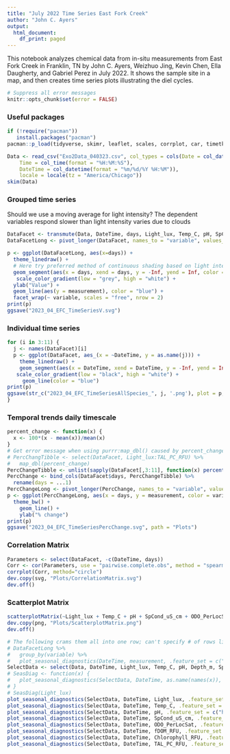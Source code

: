 ```yaml
---
title: "July 2022 Time Series East Fork Creek"
author: "John C. Ayers"
output:
  html_document:
    df_print: paged
---
```

This notebook analyzes chemical data from in-situ measurements from East Fork Creek in Franklin, TN by John C. Ayers, Weizhuo Jing, Kevin Chen, Ella Daugherty, and Gabriel Perez in July 2022. It shows the sample site in a map, and then creates time series plots illustrating the diel cycles. 

```r
# Suppress all error messages
knitr::opts_chunk$set(error = FALSE)
```

### Useful packages

```r
if (!require("pacman"))
   install.packages("pacman")
pacman::p_load(tidyverse, skimr, leaflet, scales, corrplot, car, timetk, svglite)

```

```r
Data <- read_csv("Exo2Data_040323.csv", col_types = cols(Date = col_date(format = "%m/%d/%Y"), 
    Time = col_time(format = "%H:%M:%S"), 
    DateTime = col_datetime(format = "%m/%d/%Y %H:%M")), 
    locale = locale(tz = "America/Chicago"))
skim(Data)

```

### Grouped time series

Should we use a moving average for light intensity? The dependent variables respond slower than light intensity varies due to clouds

```r
DataFacet <- transmute(Data, DateTime, days, Light_lux, Temp_C, pH, SpCond_uS_cm, ODO_PerLocSat, fDOM_RFU, Chlorophyll_RFU, TAL_PC_RFU, Turbidity_FNU)
DataFacetLong <- pivot_longer(DataFacet, names_to = "variable", values_to = "measurement", Temp_C:Turbidity_FNU)

p <- ggplot(DataFacetLong, aes(x=days)) +
  theme_linedraw() +
  # Here try preferred method of continuous shading based on light intensity 
  geom_segment(aes(x = days, xend = days, y = -Inf, yend = Inf, color = log(Light_lux))) +
   scale_color_gradient(low = "grey", high = "white") +
  ylab("Value") +
  geom_line(aes(y = measurement), color = "blue") +
  facet_wrap(~ variable, scales = "free", nrow = 2)
print(p)
ggsave("2023_04_EFC_TimeSeriesV.svg")

```

### Individual time series

```r
for (i in 3:11) {
  j <- names(DataFacet)[i]
  p <- ggplot(DataFacet, aes_(x = ~DateTime, y = as.name(j))) +
    theme_linedraw() +
    geom_segment(aes(x = DateTime, xend = DateTime, y = -Inf, yend = Inf, color = log(Light_lux)), alpha = 0.5) +
   scale_color_gradient(low = "black", high = "white") +
     geom_line(color = "blue")
print(p)
ggsave(str_c("2023_04_EFC_TimeSeriesAllSpecies_", j, '.png'), plot = p, path = "Plots")
}
```


### Temporal trends daily timescale

```r
percent_change <- function(x) {
  x <- 100*(x - mean(x))/mean(x)
}
# Get error message when using purrr:map_dbl() caused by percent_change function
# PercChangTibble <- select(DataFacet, Light_lux:TAL_PC_RFU) %>%
#   map_dbl(percent_change)
PercChangeTibble <- unlist(sapply(DataFacet[,3:11], function(x) percent_change(x)))
PercChange <- bind_cols(DataFacet$days, PercChangeTibble) %>%
  rename(days = ...1)
PercChangeLong <- pivot_longer(PercChange, names_to = "variable", values_to = "measurement", Light_lux:TAL_PC_RFU)
p <- ggplot(PercChangeLong, aes(x = days, y = measurement, color = variable)) +
  theme_bw() +
    geom_line() +
    ylab("% change")
print(p)
ggsave("2023_04_EFC_TimeSeriesPercChange.svg", path = "Plots")

```

### Correlation Matrix

```r
Parameters <- select(DataFacet, -c(DateTime, days))
Corr <- cor(Parameters, use = "pairwise.complete.obs", method = "spearman")
corrplot(Corr, method="circle")
dev.copy(svg, "Plots/CorrelationMatrix.svg")
dev.off()

```

### Scatterplot Matrix

```r

scatterplotMatrix(~Light_lux + Temp_C + pH + SpCond_uS_cm + ODO_PerLocSat + fDOM_RFU + TAL_PC_RFU, data = Parameters)
dev.copy(png, "Plots/ScatterplotMatrix.png")
dev.off()

```

```r

# The following crams them all into one row; can't specify # of rows like facet_wrap
# DataFacetLong %>%
#   group_by(variable) %>%
#   plot_seasonal_diagnostics(DateTime, measurement, .feature_set = c("hour"), .interactive = FALSE, nrow = 3)
SelectData <- select(Data, DateTime, Light_lux, Temp_C, pH, Depth_m, SpCond_uS_cm, ODO_PerLocSat, fDOM_RFU, Chlorophyll_RFU, TAL_PC_RFU)
# SeasDiag <- function(x) {
#   plot_seasonal_diagnostics(SelectData, DateTime, as.name(names(x)), .feature_set = c("hour"), .interactive = TRUE, .title = names(x))
# }
# SeasDiag(Light_lux)
plot_seasonal_diagnostics(SelectData, DateTime, Light_lux, .feature_set = c("hour"), .interactive = TRUE, .title = "Light (lux)")
plot_seasonal_diagnostics(SelectData, DateTime, Temp_C, .feature_set = c("hour"), .interactive = TRUE, .title = "Temperature (°C)")
plot_seasonal_diagnostics(SelectData, DateTime, pH, .feature_set = c("hour"), .interactive = TRUE, .title = "pH")
plot_seasonal_diagnostics(SelectData, DateTime, SpCond_uS_cm, .feature_set = c("hour"), .interactive = TRUE, .title = "Specific Conductivity (μS/cm)")
plot_seasonal_diagnostics(SelectData, DateTime, ODO_PerLocSat, .feature_set = c("hour"), .interactive = TRUE, .title = "Dissolved Oxygen (% saturation)")
plot_seasonal_diagnostics(SelectData, DateTime, fDOM_RFU, .feature_set = c("hour"), .interactive = TRUE, .title = "Dissolved organic matter (RFU)")
plot_seasonal_diagnostics(SelectData, DateTime, Chlorophyll_RFU, .feature_set = c("hour"), .interactive = TRUE, .title = "Chlorophyll (RFU)")
plot_seasonal_diagnostics(SelectData, DateTime, TAL_PC_RFU, .feature_set = c("hour"), .interactive = TRUE, .title = "Total Algae (RFU)")

```
